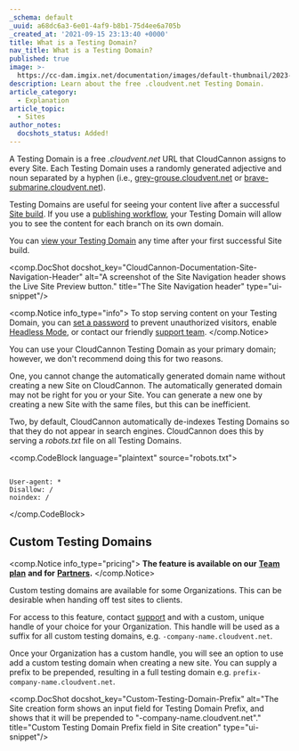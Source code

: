 ```yaml
---
_schema: default
_uuid: a68dc6a3-6e01-4af9-b8b1-75d4ee6a705b
_created_at: '2021-09-15 23:13:40 +0000'
title: What is a Testing Domain?
nav_title: What is a Testing Domain?
published: true
image: >-
  https://cc-dam.imgix.net/documentation/images/default-thumbnail/2023-Q4/CloudCannon-Documentation-Thumbnail.png
description: Learn about the free .cloudvent.net Testing Domain.
article_category:
  - Explanation
article_topic:
  - Sites
author_notes:
  docshots_status: Added!
---
```

A Testing Domain is a free *.cloudvent.net* URL that CloudCannon assigns to every Site. Each Testing Domain uses a randomly generated adjective and noun separated by a hyphen (i.e., [grey-grouse.cloudvent.net](https://grey-grouse.cloudvent.net/) or [brave-submarine.cloudvent.net](https://brave-submarine.cloudvent.net/)).

Testing Domains are useful for seeing your content live after a successful [Site build](/documentation/articles/what-is-a-site-build/). If you use a [publishing workflow](/documentation/guides/staging-workflow-guide/), your Testing Domain will allow you to see the content for each branch on its own domain.

You can [view your Testing Domain](/documentation/articles/view-your-testing-domain/) any time after your first successful Site build.

<comp.DocShot docshot_key="CloudCannon-Documentation-Site-Navigation-Header" alt="A screenshot of the Site Navigation header shows the Live Site Preview button." title="The Site Navigation header" type="ui-snippet"/>

<comp.Notice info_type="info">
  To stop serving content on your Testing Domain, you can [set a password](/documentation/articles/enable-password-authentication/) to prevent unauthorized visitors, enable [Headless Mode](/documentation/articles/what-is-headless-mode/), or contact our friendly [support team](/support/).
</comp.Notice>

You can use your CloudCannon Testing Domain as your primary domain; however, we don't recommend doing this for two reasons.

One, you cannot change the automatically generated domain name without creating a new Site on CloudCannon. The automatically generated domain may not be right for you or your Site. You can generate a new one by creating a new Site with the same files, but this can be inefficient.

Two, by default, CloudCannon automatically de-indexes Testing Domains so that they do not appear in search engines. CloudCannon does this by serving a *robots.txt* file on all Testing Domains.

<comp.CodeBlock language="plaintext" source="robots.txt">
```

User-agent: *
Disallow: /
noindex: /

```
</comp.CodeBlock>

## Custom Testing Domains

<comp.Notice info_type="pricing">
  **The feature is available on our** [**Team plan**](/pricing/) **and for** [**Partners**](/partner-program/)**.**
</comp.Notice>

Custom testing domains are available for some Organizations. This can be desirable when handing off test sites to clients.

For access to this feature, contact <a href="/support/" title="Contact support" target="_blank" rel="noopener">support</a> and with a custom, unique handle of your choice for your Organization. This handle will be used as a suffix for all custom testing domains, e.g. `-company-name.cloudvent.net`.

Once your Organization has a custom handle, you will see an option to use add a custom testing domain when creating a new site. You can supply a prefix to be prepended, resulting in a full testing domain e.g. `prefix-company-name.cloudvent.net`.

<comp.DocShot docshot_key="Custom-Testing-Domain-Prefix" alt="The Site creation form shows an input field for Testing Domain Prefix, and shows that it will be prepended to \"-company-name.cloudvent.net\"." title="Custom Testing Domain Prefix field in Site creation" type="ui-snippet"/>

&nbsp;

&nbsp;